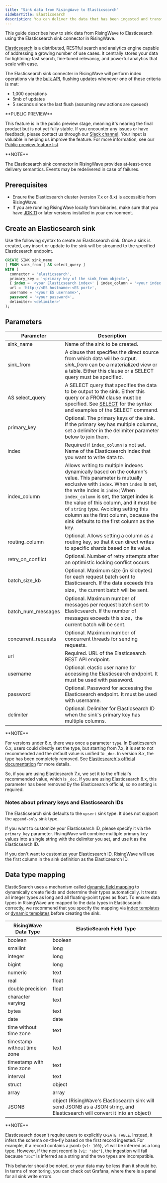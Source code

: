```yaml
---
title: "Sink data from RisingWave to Elasticsearch"
sidebarTitle: Elasticsearch
description: You can deliver the data that has been ingested and transformed in RisingWave to Elasticsearch to serve searches or analytics.
---
```


This guide describes how to sink data from RisingWave to Elasticsearch using the Elasticsearch sink connector in RisingWave.

[Elasticsearch](https://www.elastic.co/elasticsearch/) is a distributed, RESTful search and analytics engine capable of addressing a growing number of use cases. It centrally stores your data for lightning-fast search, fine‑tuned relevancy, and powerful analytics that scale with ease.

The Elasticsearch sink connecter in RisingWave will perform index operations via the [bulk API](https://www.elastic.co/guide/en/elasticsearch/reference/current/docs-bulk.html#docs-bulk-api-request), flushing updates whenever one of these criteria is met:

* 1,000 operations
* 5mb of updates
* 5 seconds since the last flush (assuming new actions are queued)

<Note>
**PUBLIC PREVIEW**

This feature is in the public preview stage, meaning it's nearing the final product but is not yet fully stable. If you encounter any issues or have feedback, please contact us through our [Slack channel](https://www.risingwave.com/slack). Your input is valuable in helping us improve the feature. For more information, see our [Public preview feature list](/product-lifecycle/#features-in-the-public-preview-stage).
</Note>

<Info>
**NOTE**

The Elasticsearch sink connector in RisingWave provides at-least-once delivery semantics. Events may be redelivered in case of failures.
</Info>

## Prerequisites

* Ensure the Elasticsearch cluster (version 7.x or 8.x) is accessible from RisingWave.
* If you are running RisingWave locally from binaries, make sure that you have [JDK 11](https://openjdk.org/projects/jdk/11/) or later versions installed in your environment.

## Create an Elasticsearch sink

Use the following syntax to create an Elasticsearch sink. Once a sink is created, any insert or update to the sink will be streamed to the specified Elasticsearch endpoint.

```sql
CREATE SINK sink_name
[ FROM sink_from | AS select_query ]
WITH (
  connector = 'elasticsearch',
  primary_key = '<primary key of the sink_from object>',
  { index = '<your Elasticsearch index>' | index_column = '<your index column>' },
  url = 'http://<ES hostname>:<ES port>',
  username = '<your ES username>',
  password = '<your password>',
  delimiter='<delimiter>'
);
```

## Parameters

| Parameter            | Description                                                                                                                                                                                                                                                                                                                                                                                                                                                                                                                                                         |
| -------------------- | ------------------------------------------------------------------------------------------------------------------------------------------------------------------------------------------------------------------------------------------------------------------------------------------------------------------------------------------------------------------------------------------------------------------------------------------------------------------------------------------------------------------------------------------------------------------- |
| sink\_name           | Name of the sink to be created.                                                                                                                                                                                                                                                                                                                                                                                                                                                                                                                                     |
| sink\_from           | A clause that specifies the direct source from which data will be output. _sink\_from_ can be a materialized view or a table. Either this clause or a SELECT query must be specified.                                                                                                                                                                                                                                                                                                                                                                               |
| AS select\_query     | A SELECT query that specifies the data to be output to the sink. Either this query or a FROM clause must be specified. See [SELECT](/docs/current/sql-select/) for the syntax and examples of the SELECT command.                                                                                                                                                                                                                                                                                                                                                   |
| primary\_key         | Optional. The primary keys of the sink. If the primary key has multiple columns, set a delimiter in the delimiter parameter below to join them.                                                                                                                                                                                                                                                                                                                                                                                                                     |
| index                | Required if `index_column` is not set. Name of the Elasticsearch index that you want to write data to.                                                                                                                                                                                                                                                                                                                                                                                                                                                               |
| index\_column        | Allows writing to multiple indexes dynamically based on the column's value. This parameter is mutually exclusive with `index`. When `index` is set, the write index is `index`; When `index_column` is set, the target index is the value of this column, and it must be of `string` type. Avoiding setting this column as the first column, because the sink defaults to the first column as the key. |
| routing\_column |Optional. Allows setting a column as a routing key, so that it can direct writes to specific shards based on its value. |
| retry\_on\_conflict  | Optional. Number of retry attempts after an optimistic locking conflict occurs.                                                                                                                                                                                                                                                                                                                                                                                                                                                                                     |
| batch\_size\_kb      | Optional. Maximum size (in kilobytes) for each request batch sent to Elasticsearch. If the data exceeds this size，the current batch will be sent.                                                                                                                                                                                                                                                                                                                                                                                                                   |
| batch\_num\_messages | Optional. Maximum number of messages per request batch sent to Elasticsearch. If the number of messages exceeds this size，the current batch will be sent.                                                                                                                                                                                                                                                                                                                                                                                                           |
| concurrent\_requests | Optional. Maximum number of concurrent threads for sending requests.                                                                                                                                                                                                                                                                                                                                                                                                                                                                                                |
| url                  | Required. URL of the Elasticsearch REST API endpoint.                                                                                                                                                                                                                                                                                                                                                                                                                                                                                                               |
| username             | Optional. elastic user name for accessing the Elasticsearch endpoint. It must be used with password.                                                                                                                                                                                                                                                                                                                                                                                                                                                                |
| password             | Optional. Password for accessing the Elasticsearch endpoint. It must be used with username.                                                                                                                                                                                                                                                                                                                                                                                                                                                                         |
| delimiter            | Optional. Delimiter for Elasticsearch ID when the sink's primary key has multiple columns.                                                                                                                                                                                                                                                                                                                                                                                                                                                                          |

<Info>
**NOTE**

For versions under 8.x, there was once a parameter `type`. In Elasticsearch 6.x, users could directly set the type, but starting from 7.x, it is set to not recommended and the default value is unified to `_doc`. In version 8.x, the type has been completely removed. See [Elasticsearch's official documentation](https://www.elastic.co/guide/en/elasticsearch/reference/7.17/removal-of-types.html) for more details.

So, if you are using Elasticsearch 7.x, we set it to the official's recommended value, which is `_doc`. If you are using Elasticsearch 8.x, this parameter has been removed by the Elasticsearch official, so no setting is required.

</Info>


### Notes about primary keys and Elasticsearch IDs

The Elasticsearch sink defaults to the `upsert` sink type. It does not support the `append-only` sink type.

If you want to customize your Elasticsearch ID, please specify it via the `primary_key` parameter. RisingWave will combine multiple primary key values into a single string with the delimiter you set, and use it as the Elasticsearch ID.

If you don't want to customize your Elasticsearch ID, RisingWave will use the first column in the sink definition as the Elasticsearch ID.

## Data type mapping

ElasticSearch uses a mechanism called [dynamic field mapping](https://www.elastic.co/guide/en/elasticsearch/reference/current/dynamic-field-mapping.html) to dynamically create fields and determine their types automatically. It treats all integer types as long and all floating-point types as float. To ensure data types in RisingWave are mapped to the data types in Elasticsearch correctly, we recommend that you specify the mapping via [index templates](https://www.elastic.co/guide/en/elasticsearch/reference/current/index-templates.html) or [dynamic templates](https://www.elastic.co/guide/en/elasticsearch/reference/current/dynamic-templates.html) before creating the sink.

| RisingWave Data Type        | ElasticSearch Field Type                                                                                                    |
| --------------------------- | --------------------------------------------------------------------------------------------------------------------------- |
| boolean                     | boolean                                                                                                                     |
| smallint                    | long                                                                                                                        |
| integer                     | long                                                                                                                        |
| bigint                      | long                                                                                                                        |
| numeric                     | text                                                                                                                        |
| real                        | float                                                                                                                       |
| double precision            | float                                                                                                                       |
| character varying           | text                                                                                                                        |
| bytea                       | text                                                                                                                        |
| date                        | date                                                                                                                        |
| time without time zone      | text                                                                                                                        |
| timestamp without time zone | text                                                                                                                        |
| timestamp with time zone    | text                                                                                                                        |
| interval                    | text                                                                                                                        |
| struct                      | object                                                                                                                      |
| array                       | array                                                                                                                       |
| JSONB                       | object (RisingWave's Elasticsearch sink will send JSONB as a JSON string, and Elasticsearch will convert it into an object) |

<Info>
**NOTE**

Elasticsearch doesn't require users to explicitly `CREATE TABLE`. Instead, it infers the schema on-the-fly based on the first record ingested. For example, if a record contains a jsonb `{v1: 100}`, v1 will be inferred as a long type. However, if the next record is `{v1: "abc"}`, the ingestion will fail because `"abc"` is inferred as a string and the two types are incompatible.

This behavior should be noted, or your data may be less than it should be. In terms of monitoring, you can check out Grafana, where there is a panel for all sink write errors.

</Info>

